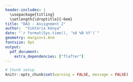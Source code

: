 ```yaml
---
header-includes: |
  \usepackage{titling}
  \setlength{\droptitle}{-6em} 
title: "DA3 - Assignment 2"
author:  "Viktória Kónya"
date: "`r format(Sys.time(), '%d %B %Y')`"
geometry: margin=1.8cm
fontsize: 9pt
output: 
  pdf_document:
    extra_dependencies: ["flafter"]
---
```


```r

# Chunk setup
knitr::opts_chunk$set(warning = FALSE, message = FALSE)

```
